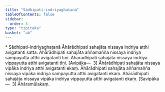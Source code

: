 ```yaml
---
title: "Sādhipati-indriyaghaṭanā"
tableOfContents: false
sidebar:
  order: 3
type: "tipitaka"
basket: "ab"
---
```



<DynamicBreadcrumb />

<Paragraph type="center">
* Sādhipati-indriyaghaṭanā
</Paragraph>

<Division number="347">

<Paragraph number="1079">
Āhārādhipati sahajāta nissaya indriya atthi avigatanti satta. Āhārādhipati sahajāta aññamañña nissaya indriya sampayutta atthi avigatanti tīṇi. Āhārādhipati sahajāta nissaya indriya vippayutta atthi avigatanti tīṇi. [Avipāka—  3]
</Paragraph>

<Paragraph number="1080">
Āhārādhipati sahajāta nissaya vipāka indriya atthi avigatanti ekaṃ. Āhārādhipati sahajāta aññamañña nissaya vipāka indriya sampayutta atthi avigatanti ekaṃ. Āhārādhipati sahajāta nissaya vipāka indriya vippayutta atthi avigatanti ekaṃ. [Savipāka—  3]

</Paragraph>
</Division>

<Paragraph number="1081" type="center">
Āhāramūlakaṃ.
</Paragraph>